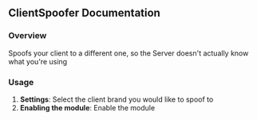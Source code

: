 
## ClientSpoofer Documentation

### Overview
Spoofs your client to a different one, so the Server doesn't actually know what you're using

### Usage
1. **Settings**: Select the client brand you would like to spoof to
2. **Enabling the module**: Enable the module





